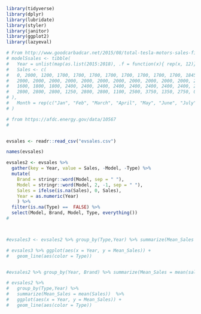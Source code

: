 




```r
library(tidyverse)
library(dplyr)
library(lubridate)
library(styler)
library(janitor)
library(ggplot2)
library(lazyeval)
```

```r
# From http://www.goodcarbadcar.net/2015/08/total-tesla-motors-sales-figures-usa-canada/
# modelSsales <- tibble(
#   Year = unlist(map(as.list(2015:2018), .f = function(x){ rep(x, 12)})),
#   Sales <- c(
#   0, 2000, 1200, 1700, 1700, 1700, 1700, 1700, 1700, 1700, 1700, 1845,
#   2000, 2000, 2000, 2000, 2000, 2000, 2000, 2000, 2000, 2000, 2000, 2000,
#   1600, 1800, 1800, 2400, 2400, 2400, 2400, 2400, 2400, 2400, 2400, 2400,
#   2800, 2800, 2800, 1250, 2800, 2800, 1100, 2500, 3750, 1350, 2750, 0
# ),
#   Month = rep(c("Jan", "Feb", "March", "April", "May", "June", "July", "August", "September", "October", "November", "December"), 4)
# )
```


```r
# from https://afdc.energy.gov/data/10567
# 


evsales <- readr::read_csv("evsales.csv")

names(evsales)

evsales2 <- evsales %>%
  gather(key = Year, value = Sales, -Model, -Type) %>%
  mutate(
    Brand = stringr::word(Model, sep = " "),
    Model = stringr::word(Model, 2, -1, sep = " "),
    Sales = ifelse(is.na(Sales), 0, Sales),
    Year = as.numeric(Year)
    ) %>%
  filter(is.na(Type) ==  FALSE) %>%
  select(Model, Brand, Model, Type, everything())
# 



#evsales3 <- evsales2 %>% group_by(Type,Year) %>% summarize(Mean_Sales = mean(Sales))

# evsales3 %>% ggplot(aes(x = Year, y = Mean_Sales)) +
#   geom_line(aes(color = Type))


#evsales2 %>% group_by(Year, Brand) %>% summarize(Mean_Sales = mean(sales))

# evsales2 %>%
#   group_by(Type,Year) %>%
#   summarize(Mean_Sales = mean(Sales))  %>%
#   ggplot(aes(x = Year, y = Mean_Sales)) +
#   geom_line(aes(color = Type)) 
```


